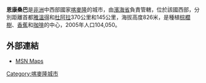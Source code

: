 {{Infobox settlement
<!--See the Table at Infobox Settlement for all fields and descriptions of usage-->
| name                    = 恩康桑巴
| type                    = 
| pushpin_map             = Cameroon<!-- the name of a location map as per http://en.wikipedia.org/wiki/Template:Location_map -->
| pushpin_label_position  = bottom
| pushpin_map_caption     = 
| latd  = 04 | latm  = 57 | lats  = | latNS  = N
| longd = 09 | longm = 56 | longs = | longEW = E
| elevation_m             = 826
| coordinates_type        = region:CM_type:city
| coordinates_display     = inline,title
| subdivision_type        = 國家
| subdivision_name        = {{flag|Cameroon}}
| subdivision_type1       = 省
| subdivision_name1       = [[濱海省_(喀麥隆)|濱海省]]
| subdivision_type2       = 
| subdivision_name2       = 
| population_as_of        = 2005
| population_total        = 104050
}} 

'''恩康桑巴'''是[[非洲|非洲]]中西部國家[[喀麥隆|喀麥隆]]的城市，由[[濱海省_(喀麥隆)|濱海省]]負責管轄，位於該國西部，分別距離首都[[雅溫得|雅溫得]]和[[杜阿拉|杜阿拉]]370公里和145公里，海拔高度826米，是種植[[棕櫚樹|棕櫚樹]]、[[香蕉|香蕉]]和[[咖啡|咖啡]]的中心，2005年人口104,050。


==外部連結==

* [http://maps.msn.com/%282gvb5uaubp0vep45oeygpt55%29/map.aspx?lats1=4.95&lons1=9.933333&alts1=14&regn1=2 MSN Maps]{{Dead link|date=2019年12月 |bot=InternetArchiveBot |fix-attempted=yes }}

[[Category:喀麥隆城市|Category:喀麥隆城市]]

{{Cameroon-stub}}